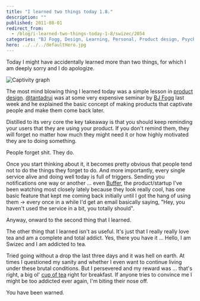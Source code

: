 ```yaml
---
title: "I learned two things today 1.8."
description: ""
published: 2011-08-01
redirect_from:
  - /blog/i-learned-two-things-today-1-8/swizec/2054
categories: "BJ Fogg, Design, Learning, Personal, Product design, Psychology, Tea, Twitter"
hero: ../../../defaultHero.jpg
---
```


Today I might have accidentally learned more than two things, for which I am deeply sorry and I do apologize.

![Captivity graph](https://swizec.com/wp-content/uploads/2011/08/dbef20877a0c4b5fb6bf32c8b95fdb1e_73.jpg)

The most mind blowing thing I learned today was a simple lesson in [product design](http://en.wikipedia.org/wiki/Product_design). [@tantadruj](https://twitter.com/#!/tantadruj) was at some very expensive seminar by [BJ Fogg](http://www.bjfogg.com/) last week and he explained the basic concept of making products that captivate people and make them come back later.

Distilled to its very core the key takeaway is that you should keep reminding your users that they are using your product. If you don't remind them, they will forget no matter how much they might need it or how highly motivated they are to doing something.

People forget shit. They do.

Once you start thinking about it, it becomes pretty obvious that people tend not to do the things they forget to do. And more importantly, every single service alive and doing well today is full of triggers. Sending you notifications one way or another ... even [Buffer](http://bufferapp.com/), the product/startup I've been watching most closely lately because they look really cool, has one basic feature that kept me coming back initially until I got the hang of using them -> every once in a while I'd get an email basically saying, "Hey, you haven't used the service in a bit, you totally should".

Anyway, onward to the second thing that I learned.

The other thing that I learned isn't as useful. It's just that I really really love tea and am a complete and total addict. Yes, there you have it ... Hello, I am Swizec and I am addicted to tea.

Tried going without a drop the last three days and it was hell on earth. At times I questioned my sanity and whether I even want to continue living under these brutal conditions. But I persevered and my reward was ... that's right, a big ol' [cup of tea](http://en.wikipedia.org/wiki/Tea) right for breakfast. If anyone tries to convince me I might be too addicted ever again, I'm biting their nose off.

You have been warned.